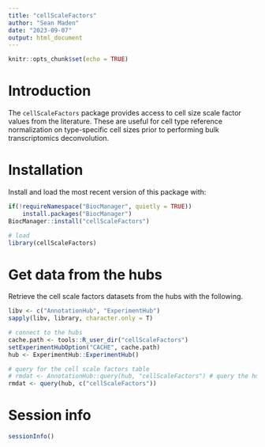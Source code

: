 ```yaml
---
title: "cellScaleFactors"
author: "Sean Maden"
date: "2023-09-07"
output: html_document
---
```


```r
knitr::opts_chunk$set(echo = TRUE)
```

# Introduction

The `cellScaleFactors` package provides access to cell size scale factor values 
from the literature. These are useful for cell type reference normalization on
type-specific cell sizes prior to performing bulk transcriptomics deconvolution.

# Installation

Install and load the most recent version of this package with:

```r
if(!requireNamespace("BiocManager", quietly = TRUE))
    install.packages("BiocManager")
BiocManager::install("cellScaleFactors")

# load
library(cellScaleFactors)
```

# Get data from the hubs

Retrieve the cell scale factors datasets from the hubs with the following.

```r
libv <- c("AnnotationHub", "ExperimentHub")
sapply(libv, library, character.only = T)

# connect to the hubs
cache.path <- tools::R_user_dir("cellScaleFactors")
setExperimentHubOption("CACHE", cache.path)
hub <- ExperimentHub::ExperimentHub()                    

# query for the cell scale factors table
# rmdat <- AnnotationHub::query(hub, "cellScaleFactors") # query the hubs
rmdat <- query(hub, c("cellScaleFactors"))
```

# Session info

```r
sessionInfo()
```
